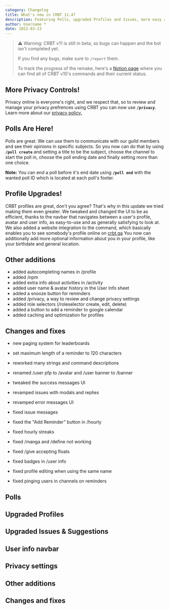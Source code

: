 ```yaml
---
category: Changelog
title: What's new in CRBT 11.4?
description: Featuring Polls, upgraded Profiles and Issues, more easy access to user information, Privacy settings a lot of cleanup!
author: Username *
date: 2022-03-23
---
```


<script lang="ts">
	'$lib/components/BlogHeader.svelte';
</script>

<MetaTags title={title} description={description} />
<BlogHeader metadata={metadata} />

<section itemprop="articleBody">

> ⚠ Warning: CRBT v11 is still in beta, so bugs can happen and the bot isn't completed yet.
>
> If you find any bugs, make sure to `/report` them.
>
> To track the progress of the remake, here's a [Notion page](https://clembs.notion.site/7219f79b49c549e785fe6734c748f33c?v=b32a606e6b3343a285a0a45248f1b1b3) where you can find all of CRBT v10's commands and their current status.

## More Privacy Controls!

Privacy online is everyone's right, and we respect that, so to review and manage your privacy prefrences using CRBT you can now use **`/privacy`**.
Learn more about our [privacy policy.](https://crbt.ga/policy)

## Polls Are Here!

Polls are great. We can use them to communicate with our guild members and see their opinions in specific subjects. So you now can do that by using **`/poll create`** and setting a title to be the subject, choose the channel to start the poll in, choose the poll ending date and finally setting more than one choice.

**Note:** You can end a poll before it's end date using **`/poll end`** with the wanted poll ID which is located at each poll's footer.

## Profile Upgrades!

CRBT profiles are great, don't you agree? That's why in this update we tried making them even greater.
We tweaked and changed the UI to be as efficient, thanks to the navbar that navigates between a user's profile, avatar and user info, as easy-to-use and as generally satisfying to look at.
We also added a website integration to the command, which basically enables you to see somebody's profile online on [crbt.ga](https://crbt.ga/)
You now can additionally add more optional information about you in your profile, like your birthdate and general location.

## Other additions

- added autocompleting names in /profile
- added /npm
- added extra info about activities in /activity
- added user name & avatar history in the User Info sheet
- added a snooze button for reminders
- added /privacy, a way to review and change privacy settings
- added role selectors (/roleselector create, edit, delete)
- added a button to add a reminder to google calendar
- added caching and optimization for profiles

## Changes and fixes

- new paging system for leaderboards
- set maximum length of a reminder to 120 characters
- reworked many strings and command descriptions
- renamed /user pfp to /avatar and /user banner to /banner
- tweaked the success messages UI
- revamped issues with modals and replies
- revamped error messages UI

- fixed issue messages
- fixed the "Add Reminder" button in /hourly
- fixed hourly streaks
- fixed /manga and /define not working
- fixed /give accepting floats
- fixed badges in /user info
- fixed profile editing when using the same name
- fixed pinging users in channels on reminders

## Polls

## Upgraded Profiles

## Upgraded Issues & Suggestions

## User info navbar

## Privacy settings

## Other additions

## Changes and fixes

</section>
